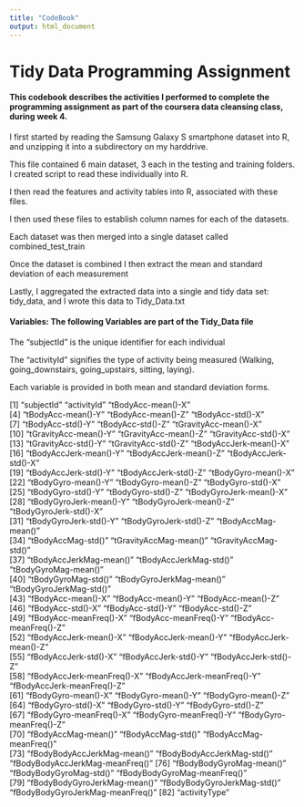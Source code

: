 ```yaml
---
title: "CodeBook"
output: html_document
---
```



# Tidy Data Programming Assignment


#### This codebook describes the activities I performed to complete the programming assignment as part of the coursera data cleansing class, during week 4.

I first started by reading the Samsung Galaxy S smartphone dataset into R, and unzipping it into a subdirectory on my harddrive.

This file contained 6 main dataset, 3 each in the testing and training folders.  I created script to read these individually into R.

I then read the features and activity tables into R, associated with these files.

I then used these files to establish column names for each of the datasets.

Each dataset was then merged into a single dataset called combined_test_train

Once the dataset is combined I then extract the mean and standard deviation of each measurement

Lastly, I aggregated the extracted data into a single and tidy data set: tidy_data, and I wrote this data to Tidy_Data.txt

#### Variables: The following Variables are part of the Tidy_Data file

The "subjectId" is the unique identifier for each individual

The "activityId" signifies the type of activity being measured (Walking, going_downstairs, going_upstairs, sitting, laying).

Each variable is provided in both mean and standard deviation forms.

[1] "subjectId"                       "activityId"                      "tBodyAcc-mean()-X"              
 [4] "tBodyAcc-mean()-Y"               "tBodyAcc-mean()-Z"               "tBodyAcc-std()-X"               
 [7] "tBodyAcc-std()-Y"                "tBodyAcc-std()-Z"                "tGravityAcc-mean()-X"           
[10] "tGravityAcc-mean()-Y"            "tGravityAcc-mean()-Z"            "tGravityAcc-std()-X"            
[13] "tGravityAcc-std()-Y"             "tGravityAcc-std()-Z"             "tBodyAccJerk-mean()-X"          
[16] "tBodyAccJerk-mean()-Y"           "tBodyAccJerk-mean()-Z"           "tBodyAccJerk-std()-X"           
[19] "tBodyAccJerk-std()-Y"            "tBodyAccJerk-std()-Z"            "tBodyGyro-mean()-X"             
[22] "tBodyGyro-mean()-Y"              "tBodyGyro-mean()-Z"              "tBodyGyro-std()-X"              
[25] "tBodyGyro-std()-Y"               "tBodyGyro-std()-Z"               "tBodyGyroJerk-mean()-X"         
[28] "tBodyGyroJerk-mean()-Y"          "tBodyGyroJerk-mean()-Z"          "tBodyGyroJerk-std()-X"          
[31] "tBodyGyroJerk-std()-Y"           "tBodyGyroJerk-std()-Z"           "tBodyAccMag-mean()"             
[34] "tBodyAccMag-std()"               "tGravityAccMag-mean()"           "tGravityAccMag-std()"           
[37] "tBodyAccJerkMag-mean()"          "tBodyAccJerkMag-std()"           "tBodyGyroMag-mean()"            
[40] "tBodyGyroMag-std()"              "tBodyGyroJerkMag-mean()"         "tBodyGyroJerkMag-std()"         
[43] "fBodyAcc-mean()-X"               "fBodyAcc-mean()-Y"               "fBodyAcc-mean()-Z"              
[46] "fBodyAcc-std()-X"                "fBodyAcc-std()-Y"                "fBodyAcc-std()-Z"               
[49] "fBodyAcc-meanFreq()-X"           "fBodyAcc-meanFreq()-Y"           "fBodyAcc-meanFreq()-Z"          
[52] "fBodyAccJerk-mean()-X"           "fBodyAccJerk-mean()-Y"           "fBodyAccJerk-mean()-Z"          
[55] "fBodyAccJerk-std()-X"            "fBodyAccJerk-std()-Y"            "fBodyAccJerk-std()-Z"           
[58] "fBodyAccJerk-meanFreq()-X"       "fBodyAccJerk-meanFreq()-Y"       "fBodyAccJerk-meanFreq()-Z"      
[61] "fBodyGyro-mean()-X"              "fBodyGyro-mean()-Y"              "fBodyGyro-mean()-Z"             
[64] "fBodyGyro-std()-X"               "fBodyGyro-std()-Y"               "fBodyGyro-std()-Z"              
[67] "fBodyGyro-meanFreq()-X"          "fBodyGyro-meanFreq()-Y"          "fBodyGyro-meanFreq()-Z"         
[70] "fBodyAccMag-mean()"              "fBodyAccMag-std()"               "fBodyAccMag-meanFreq()"         
[73] "fBodyBodyAccJerkMag-mean()"      "fBodyBodyAccJerkMag-std()"       "fBodyBodyAccJerkMag-meanFreq()" 
[76] "fBodyBodyGyroMag-mean()"         "fBodyBodyGyroMag-std()"          "fBodyBodyGyroMag-meanFreq()"    
[79] "fBodyBodyGyroJerkMag-mean()"     "fBodyBodyGyroJerkMag-std()"      "fBodyBodyGyroJerkMag-meanFreq()"
[82] "activityType"  


